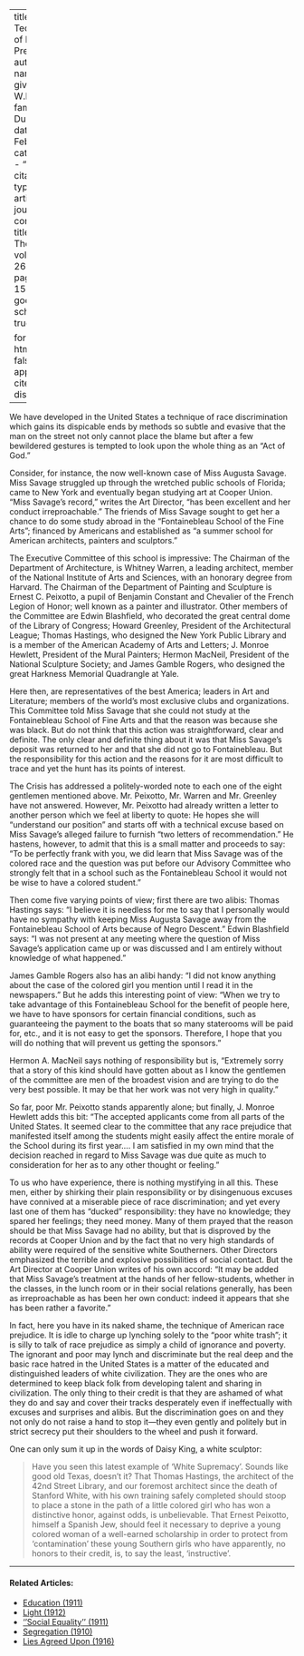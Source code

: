 
---
title: 'The Technique of Race Prejudice'
author:
  - name:
      given: W.E.B.
      family: Du Bois
date: Feb. 1923
categories: 
  - ""
citation: 
  type: article-journal
  container-title: The Crisis
  volume: 26
  issue: 4
  page: 152-154
google-scholar: true

format:
  html:
    toc: false
    appendix-cite-as: display
---


We have developed in the United States a technique of race discrimination which gains its dispicable ends by methods so subtle and evasive that the man on the street not only cannot place the blame but after a few bewildered gestures is tempted to look upon the whole thing as an "Act of God."

Consider, for instance, the now well-known case of Miss Augusta Savage. Miss Savage struggled up through the wretched public schools of Florida; came to New York and eventually began studying art at Cooper Union. "Miss Savage's record," writes the Art Director, "has been excellent and her conduct irreproachable." The friends of Miss Savage sought to get her a chance to do some study abroad in the "Fontainebleau School of the Fine Arts"; financed by Americans and established as "a summer school for American architects, painters and sculptors."

The Executive Committee of this school is impressive: The Chairman of the Department of Architecture, is Whitney Warren, a leading architect, member of the National Institute of Arts and Sciences, with an honorary degree from Harvard. The Chairman of the Department of Painting and Sculpture is Ernest C. Peixotto, a pupil of Benjamin Constant and Chevalier of the French Legion of Honor; well known as a painter and illustrator. Other members of the Committee are Edwin Blashfield, who decorated the great central dome of the Library of Congress; Howard Greenley, President of the Architectural League; Thomas Hastings, who designed the New York Public Library and is a member of the American Academy of Arts and Letters; J. Monroe Hewlett, President of the Mural Painters; Hermon MacNeil, President of the National Sculpture Society; and James Gamble Rogers, who designed the great Harkness Memorial Quadrangle at Yale.

Here then, are representatives of the best America; leaders in Art and Literature; members of the world's most exclusive clubs and organizations. This Committee told Miss Savage that she could not study at the Fontainebleau School of Fine Arts and that the reason was because she was black. But do not think that this action was straightforward, clear and definite. The only clear and definite thing about it was that Miss Savage's deposit was returned to her and that she did not go to Fontainebleau. But the responsibility for this action and the reasons for it are most difficult to trace and yet the hunt has its points of interest.

<span class="small-caps">The Crisis</span> has addressed a politely-worded note to each one of the eight gentlemen mentioned above. Mr. Peixotto, Mr. Warren and Mr. Greenley have not answered. However, Mr. Peixotto had already written a letter to another person which we feel at liberty to quote: He hopes she will "understand our position" and starts off with a technical excuse based on Miss Savage's alleged failure to furnish "two letters of recommendation." He hastens, however, to admit that this is a small matter and proceeds to say: "To be perfectly frank with you, we did learn that Miss Savage was of the colored race and the question was put before our Advisory Committee who strongly felt that in a school such as the Fontainebleau School it would not be wise to have a colored student."

Then come five varying points of view; first there are two alibis: Thomas Hastings says: "I believe it is needless for me to say that I personally would have no sympathy with keeping Miss Augusta Savage away from the Fontainebleau School of Arts because of Negro Descent." Edwin Blashfield says: "I was not present at any meeting where the question of Miss Savage's application came up or was discussed and I am entirely without knowledge of what happened."

James Gamble Rogers also has an alibi handy: "I did not know anything about the case of the colored girl you mention until I read it in the newspapers." But he adds this interesting point of view: "When we try to take advantage of this Fontainebleau School for the benefit of people here, we have to have sponsors for certain financial conditions, such as guaranteeing the payment to the boats that so many staterooms will be paid for, etc., and it is not easy to get the sponsors. Therefore, I hope that you will do nothing that will prevent us getting the sponsors." 

Hermon A. MacNeil says nothing of responsibility but is, "Extremely sorry that a story of this kind should have gotten about as I know the gentlemen of the committee are men of the broadest vision and are trying to do the very best possible. It may be that her work was not very high in quality."

So far, poor Mr. Peixotto stands apparently alone; but finally, J. Monroe Hewlett adds this bit: "The accepted applicants come from all parts of the United States. It seemed clear to the committee that any race prejudice that manifested itself among the students might easily affect the entire morale of the School during its first year.... I am satisfied in my own mind that the decision reached in regard to Miss Savage was due quite as much to consideration for her as to any other thought or feeling."

To us who have experience, there is nothing mystifying in all this. These men, either by shirking their plain responsibility or by disingenuous excuses have connived at a miserable piece of race discrimination; and yet every last one of them has "ducked" responsibility: they have no knowledge; they spared her feelings; they need money. Many of them prayed that the reason should be that Miss Savage had no ability, but that is disproved by the records at Cooper Union and by the fact that no very high standards of ability were required of the sensitive white Southerners. Other Directors emphasized the terrible and explosive possibilities of social contact. But the Art Director at Cooper Union writes of his own accord: "It may be added that Miss Savage's treatment at the hands of her fellow-students, whether in the classes, in the lunch room or in their social relations generally, has been as irreproachable as has been her own conduct: indeed it appears that she has been rather a favorite."

In fact, here you have in its naked shame, the technique of American race prejudice. It is idle to charge up lynching solely to the "poor white trash"; it is silly to talk of race prejudice as simply a child of ignorance and poverty. The ignorant and poor may lynch and discriminate but the real deep and the basic race hatred in the United States is a matter of the educated and distinguished leaders of white civilization. They are the ones who are determined to keep black folk from developing talent and sharing in civilization. The only thing to their credit is that they are ashamed of what they do and say and cover their tracks desperately even if ineffectually with excuses and surprises and alibis. But the discrimination goes on and they not only do not raise a hand to stop it—they even gently and politely but in strict secrecy put their shoulders to the wheel and push it forward.

One can only sum it up in the words of Daisy King, a white sculptor:

> Have you seen this latest example of 'White Supremacy'. Sounds like good old Texas, doesn't it? That Thomas Hastings, the architect of the 42nd Street Library, and our foremost architect since the death of Stanford White, with his own training safely completed should stoop to place a stone in the path of a little colored girl who has won a distinctive honor, against odds, is unbelievable. That Ernest Peixotto, himself a Spanish Jew, should feel it necessary to deprive a young colored woman of a well-earned scholarship in order to protect from 'contamination' these young Southern girls who have apparently, no honors to their credit, is, to say the least, 'instructive'.

<!-- Similar articles start here -->

<hr>
#### Related Articles:

* [Education (1911)](/Volumes/01/04/education.html)
* [Light (1912)](/Volumes/03/04/light.html)
* [''Social Equality'' (1911)](/Volumes/01/03/social_equality.html)
* [Segregation (1910)](/Volumes/01/01/Segregation.html)
* [Lies Agreed Upon (1916)](/Volumes/11/04/lies_agreed_upon.html)

<!-- Similar articles end here -->